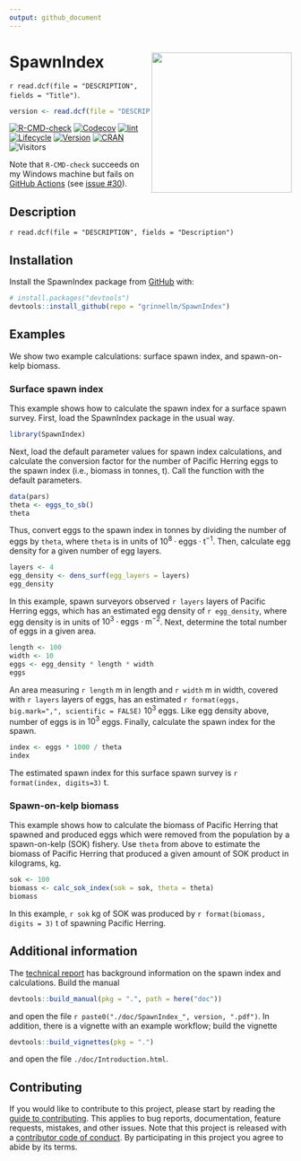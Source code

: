 ```yaml
---
output: github_document
---
```


<!-- README.md is generated from README.Rmd; please edit README.Rmd. -->

# SpawnIndex <img src='man/sticker/sticker.png' align="right" height="250"/>

`r read.dcf(file = "DESCRIPTION", fields = "Title")`.

```r
version <- read.dcf(file = "DESCRIPTION", fields = "Version")
```

<!-- badges: start -->
[![R-CMD-check](https://github.com/grinnellm/SpawnIndex/workflows/R-CMD-check/badge.svg)](https://github.com/grinnellm/SpawnIndex/actions)
[![Codecov](https://codecov.io/gh/grinnellm/SpawnIndex/branch/master/graph/badge.svg)](https://codecov.io/gh/grinnellm/SpawnIndex)
[![lint](https://github.com/grinnellm/SpawnIndex/workflows/lint/badge.svg)](https://github.com/grinnellm/SpawnIndex/actions)
[![Lifecycle](https://img.shields.io/badge/lifecycle-stable-brightgreen.svg)](https://lifecycle.r-lib.org/articles/stages.html#stable)
[![Version](https://img.shields.io/badge/Version-`r version`-orange.svg?style=flat-square)](commits/master)
[![CRAN](https://www.r-pkg.org/badges/version/SpawnIndex)](https://CRAN.R-project.org/package=SpawnIndex)
![Visitors](https://api.visitorbadge.io/api/visitors?path=https%3A%2F%2Fgithub.com%2Fgrinnellm%2FSpawnIndex&label=VISITORS&countColor=%23263759&style=flat)
<!-- badges: end -->

Note that `R-CMD-check` succeeds on my Windows machine but fails on
[GitHub Actions](https://github.com/grinnellm/SpawnIndex/actions)
(see [issue #30](https://github.com/grinnellm/SpawnIndex/issues/30)).

## Description

`r read.dcf(file = "DESCRIPTION", fields = "Description")`

## Installation

Install the SpawnIndex package from
[GitHub](https://github.com/grinnellm/SpawnIndex) with:

```r
# install.packages("devtools")
devtools::install_github(repo = "grinnellm/SpawnIndex")
```

## Examples

We show two example calculations:
surface spawn index, and
spawn-on-kelp biomass.

### Surface spawn index

This example shows how to calculate
the spawn index for a surface spawn survey.
First, load the SpawnIndex package in the usual way.

```r
library(SpawnIndex)
```

Next, load the default parameter values for spawn index calculations, 
and calculate the conversion factor for the number of Pacific Herring eggs
to the spawn index (i.e., biomass in tonnes, t).
Call the function with the default parameters.

```r
data(pars)
theta <- eggs_to_sb()
theta
```

Thus, convert eggs to the spawn index in tonnes by
dividing the number of eggs by `theta`,
where `theta` is in units of $10^8 \cdot \text{eggs} \cdot \text{t}^{-1}$.
Then, calculate egg density for a given number of egg layers.

```r
layers <- 4
egg_density <- dens_surf(egg_layers = layers)
egg_density
```

In this example,
spawn surveyors observed `r layers` layers of Pacific Herring eggs,
which has an estimated egg density of `r egg_density`,
where egg density is in units of $10^3 \cdot \text{eggs} \cdot \text{m}^{-2}$.
Next, determine the total number of eggs in a given area.

```r
length <- 100
width <- 10
eggs <- egg_density * length * width
eggs
```

An area measuring `r length`\ m in length and `r width`\ m in width, 
covered with `r layers` layers of eggs,
has an estimated `r format(eggs, big.mark=",", scientific = FALSE)` $10^3$ eggs.
Like egg density above, number of eggs is in $10^3$ eggs.
Finally, calculate the spawn index for the spawn.

```r
index <- eggs * 1000 / theta
index
```

The estimated spawn index for this surface spawn survey is
`r format(index, digits=3)`\ t.

### Spawn-on-kelp biomass

This example shows how to calculate
the biomass of Pacific Herring that spawned and produced eggs
which were removed from the population by a spawn-on-kelp (SOK) fishery.
Use `theta` from above to estimate the biomass of
Pacific Herring that produced a given amount of SOK product in kilograms, kg.

```r
sok <- 100
biomass <- calc_sok_index(sok = sok, theta = theta)
biomass
```

In this example, `r sok`\ kg of SOK was produced by
`r format(biomass, digits = 3)`\ t of spawning Pacific Herring.

## Additional information

The
[technical report](https://waves-vagues.dfo-mpo.gc.ca/library-bibliotheque/41216787.pdf)
has background information on the spawn index and calculations.
Build the manual

```r
devtools::build_manual(pkg = ".", path = here("doc"))
```

and open the file ``r paste0("./doc/SpawnIndex_", version, ".pdf")``.
In addition, there is a vignette with an example workflow;
build the vignette

```r
devtools::build_vignettes(pkg = ".")
```

and open the file `./doc/Introduction.html`.

## Contributing

If you would like to contribute to this project,
please start by reading the [guide to contributing](CONTRIBUTING.md).
This applies to bug reports, documentation, feature requests, mistakes,
and other issues.
Note that this project is released with a
[contributor code of conduct](CONDUCT.md).
By participating in this project you agree to abide by its terms.
